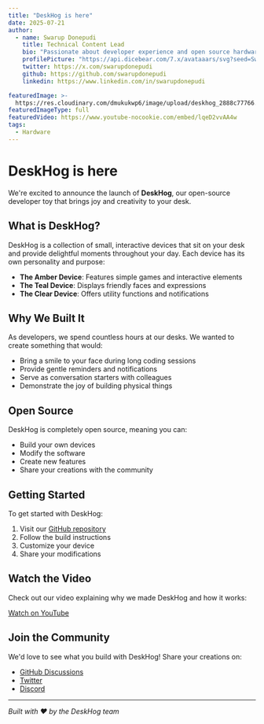 ```yaml
---
title: "DeskHog is here"
date: 2025-07-21
author:
  - name: Swarup Donepudi
    title: Technical Content Lead
    bio: "Passionate about developer experience and open source hardware. Building tools that make developers smile."
    profilePicture: "https://api.dicebear.com/7.x/avataaars/svg?seed=SwarupDonepudi"
    twitter: https://x.com/swarupdonepudi
    github: https://github.com/swarupdonepudi
    linkedin: https://www.linkedin.com/in/swarupdonepudi

featuredImage: >-
  https://res.cloudinary.com/dmukukwp6/image/upload/deskhog_2888c77766.jpg
featuredImageType: full
featuredVideo: https://www.youtube-nocookie.com/embed/lqeD2vvAA4w
tags:
  - Hardware
---
```


# DeskHog is here

We're excited to announce the launch of **DeskHog**, our open-source developer toy that brings joy and creativity to your desk.

## What is DeskHog?

DeskHog is a collection of small, interactive devices that sit on your desk and provide delightful moments throughout your day. Each device has its own personality and purpose:

- **The Amber Device**: Features simple games and interactive elements
- **The Teal Device**: Displays friendly faces and expressions
- **The Clear Device**: Offers utility functions and notifications

## Why We Built It

As developers, we spend countless hours at our desks. We wanted to create something that would:
- Bring a smile to your face during long coding sessions
- Provide gentle reminders and notifications
- Serve as conversation starters with colleagues
- Demonstrate the joy of building physical things

## Open Source

DeskHog is completely open source, meaning you can:
- Build your own devices
- Modify the software
- Create new features
- Share your creations with the community

## Getting Started

To get started with DeskHog:

1. Visit our [GitHub repository](https://github.com/your-org/deskhog)
2. Follow the build instructions
3. Customize your device
4. Share your modifications

## Watch the Video

Check out our video explaining why we made DeskHog and how it works:

[Watch on YouTube](https://www.youtube.com/watch?v=lqeD2vvAA4w)

## Join the Community

We'd love to see what you build with DeskHog! Share your creations on:
- [GitHub Discussions](https://github.com/your-org/deskhog/discussions)
- [Twitter](https://twitter.com/deskhog)
- [Discord](https://discord.gg/deskhog)

---

*Built with ❤️ by the DeskHog team*